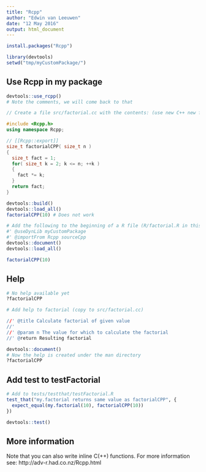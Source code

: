 ```yaml
---
title: "Rcpp"
author: "Edwin van Leeuwen"
date: "12 May 2016"
output: html_document
---
```


```r
install.packages("Rcpp")

library(devtools)
setwd("tmp/myCustomPackage/")
```

## Use Rcpp in my package

```r
devtools::use_rcpp()
# Note the comments, we will come back to that
```

```C++
// Create a file src/factorial.cc with the contents: (use new C++ new file in Rstudio)

#include <Rcpp.h>
using namespace Rcpp;

// [[Rcpp::export]]
size_t factorialCPP( size_t n )
{
  size_t fact = 1;
  for( size_t k = 2; k <= n; ++k )
  {
    fact *= k;
  }
  return fact;
}
```

```r
devtools::build()
devtools::load_all()
factorialCPP(10) # Does not work

# Add the following to the beginning of a R file (R/factorial.R in this case) 
#' @useDynLib myCustomPackage
#' @importFrom Rcpp sourceCpp
devtools::document()
devtools::load_all()

factorialCPP(10)
```

## Help

```r
# No help available yet
?factorialCPP

# Add help to factorial (copy to src/factorial.cc)

//' @title Calculate factorial of given value
//'
//' @param n The value for which to calculate the factorial
//' @return Resulting factorial

devtools::document()
# Now the help is created under the man directory
?factorialCPP
```


## Add test to testFactorial

```r
# Add to tests/testthat/testFactorial.R
test_that("my.factorial returns same value as factorialCPP", {
  expect_equal(my.factorial(10), factorialCPP(10))
})

devtools::test()
```

## More information

Note that you can also write inline C(++) functions.
For more information see: http://adv-r.had.co.nz/Rcpp.html
